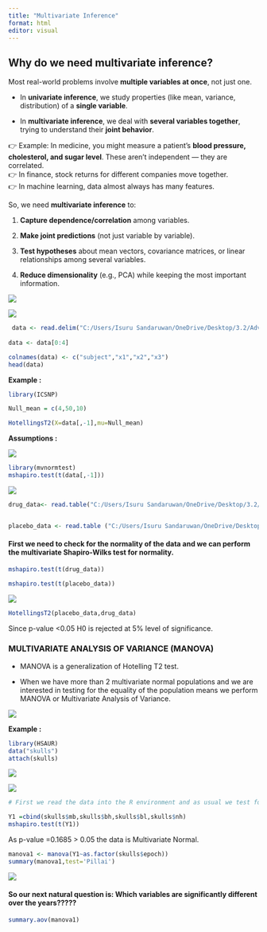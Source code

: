 ```yaml
---
title: "Multivariate Inference"
format: html
editor: visual
---
```


## Why do we need **multivariate inference**?

Most real-world problems involve **multiple variables at once**, not just one.

-    In **univariate inference**, we study properties (like mean, variance, distribution) of a **single variable**.

-    In **multivariate inference**, we deal with **several variables together**, trying to understand their **joint behavior**.

👉 Example: In medicine, you might measure a patient’s **blood pressure, cholesterol, and sugar level**. These aren’t independent — they are correlated.\
👉 In finance, stock returns for different companies move together.\
👉 In machine learning, data almost always has many features.

So, we need **multivariate inference** to:

1.   **Capture dependence/correlation** among variables.

2.  **Make joint predictions** (not just variable by variable).

3.  **Test hypotheses** about mean vectors, covariance matrices, or linear relationships among several variables.

4.  **Reduce dimensionality** (e.g., PCA) while keeping the most important information.

![](images/clipboard-3478280185.png)

![](images/clipboard-3829654889.png)

```r

 data <- read.delim("C:/Users/Isuru Sandaruwan/OneDrive/Desktop/3.2/Advanced_Application_II/Practice/s20426/dataset/sweat.txt", header=FALSE)
 
data <- data[0:4]

colnames(data) <- c("subject","x1","x2","x3")
head(data)
```

**Example :**

```r
library(ICSNP)

Null_mean = c(4,50,10)

HotellingsT2(X=data[,-1],mu=Null_mean)
```

**Assumptions :**

![](images/clipboard-1144491333.png)

```r
library(mvnormtest)
mshapiro.test(t(data[,-1]))
```

![](images/clipboard-3429137176.png)

```r
drug_data<- read.table("C:/Users/Isuru Sandaruwan/OneDrive/Desktop/3.2/Advanced_Application_II/Practice/s20426/dataset/drug.txt", header=FALSE)


placebo_data <- read.table ("C:/Users/Isuru Sandaruwan/OneDrive/Desktop/3.2/Advanced_Application_II/Practice/s20426/dataset/placebo.txt", header=FALSE)


```

#### First we need to check for the normality of the data and we can perform the multivariate Shapiro-Wilks test for normality.

```r
mshapiro.test(t(drug_data))
```

```r
mshapiro.test(t(placebo_data))
```

![](images/clipboard-2291314.png)

```r
HotellingsT2(placebo_data,drug_data)
```

Since p-value \<0.05 H0 is rejected at 5% level of significance.

### MULTIVARIATE ANALYSIS OF VARIANCE (MANOVA)

-   MANOVA is a generalization of Hotelling T2 test.

-   When we have more than 2 multivariate normal populations and we are interested in testing for the
    equality of the population means we perform MANOVA or Multivariate Analysis of Variance.

![](images/clipboard-3380453398.png)

**Example :**

```r
library(HSAUR)
data("skulls")
attach(skulls)
```

![](images/clipboard-4074846439.png)

![](images/clipboard-3402033622.png)

```r

# First we read the data into the R environment and as usual we test for multivariate normality of the data.

Y1 =cbind(skulls$mb,skulls$bh,skulls$bl,skulls$nh)
mshapiro.test(t(Y1))
```

As p-value =0.1685 \> 0.05 the data is Multivariate Normal.

```r
manova1 <- manova(Y1~as.factor(skulls$epoch))
summary(manova1,test='Pillai')
```

![](images/clipboard-3617162825.png)

####  **So our next natural question is: Which variables are significantly different over the years?????**

```r
summary.aov(manova1)
```
